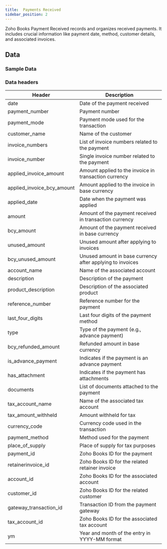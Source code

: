```yaml
---
title:  Payments Received
sidebar_position: 2
---
```

Zoho Books Payment Received records and organizes received payments. It includes crucial information like payment date, method, customer details, and associated invoices. 

<AddJob
  template="gsheet_zoho_books_db_get_payments_received"
/>

## Data

### Sample Data

<Gsheet
  src="https://docs.google.com/spreadsheets/d/1-gX-uq5YrTW-6gQJYM-mNXitEOfJLTiQCvPtV8CR1Yc/edit#gid=1320922406"
/>

### Data headers

| Header                     | Description                                           |
|----------------------------|-------------------------------------------------------|
| date                       | Date of the payment received                           |
| payment_number             | Payment number                                        |
| payment_mode               | Payment mode used for the transaction                  |
| customer_name              | Name of the customer                                  |
| invoice_numbers            | List of invoice numbers related to the payment         |
| invoice_number             | Single invoice number related to the payment           |
| applied_invoice_amount     | Amount applied to the invoice in transaction currency |
| applied_invoice_bcy_amount | Amount applied to the invoice in base currency        |
| applied_date               | Date when the payment was applied                      |
| amount                     | Amount of the payment received in transaction currency|
| bcy_amount                 | Amount of the payment received in base currency        |
| unused_amount              | Unused amount after applying to invoices               |
| bcy_unused_amount          | Unused amount in base currency after applying to invoices |
| account_name               | Name of the associated account                         |
| description                | Description of the payment                             |
| product_description        | Description of the associated product                  |
| reference_number           | Reference number for the payment                       |
| last_four_digits           | Last four digits of the payment method                 |
| type                       | Type of the payment (e.g., advance payment)            |
| bcy_refunded_amount        | Refunded amount in base currency                       |
| is_advance_payment         | Indicates if the payment is an advance payment         |
| has_attachment             | Indicates if the payment has attachments              |
| documents                  | List of documents attached to the payment              |
| tax_account_name           | Name of the associated tax account                     |
| tax_amount_withheld        | Amount withheld for tax                               |
| currency_code              | Currency code used in the transaction                  |
| payment_method             | Method used for the payment                            |
| place_of_supply            | Place of supply for tax purposes                       |
| payment_id                 | Zoho Books ID for the payment                          |
| retainerinvoice_id         | Zoho Books ID for the related retainer invoice         |
| account_id                 | Zoho Books ID for the associated account               |
| customer_id                | Zoho Books ID for the related customer                 |
| gateway_transaction_id     | Transaction ID from the payment gateway                |
| tax_account_id             | Zoho Books ID for the associated tax account           |
| ym                         | Year and month of the entry in YYYY-MM format          |


<!---
### Filtration options

This job can restrict the data that is visible in spreadsheets. Use the following parameters to restrict the data.

| Parameter | Options |
|----|----|
| start_date | Select bills with billing date on or after `start_date`. Format - `YYYY-MM-DD` |
| end_date | Select bills with billing date on or before `end_date`. Format - `YYYY-MM-DD` |
| contact_id | Select bills related to a particular contact (either customer or vendor). Contact id is the id of the customer or vendor from zoho books.  |
-->

<!---
## Others

### Similar jobs

Similar sort of data can be achieved by using get accounting transaction job and filtering it by invoice type. 

### Reports that use this job

Here are some of the report templates that use this job: 
-->